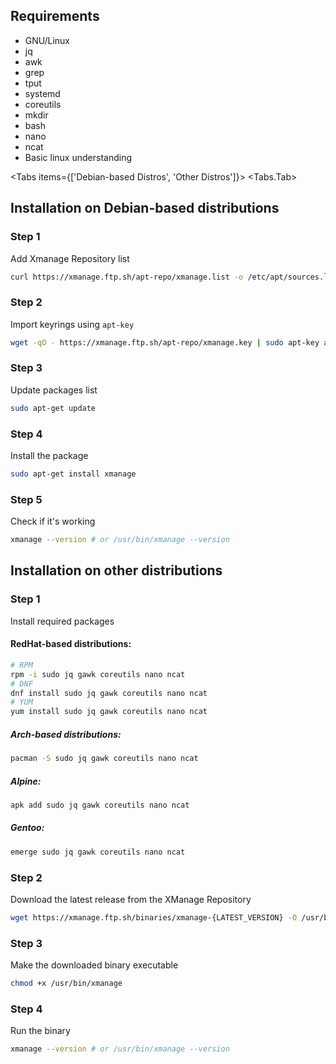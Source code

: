 ## Requirements
- GNU/Linux
- jq
- awk
- grep
- tput
- systemd 
- coreutils
- mkdir 
- bash
- nano
- ncat 
- Basic linux understanding

<Tabs items={['Debian-based Distros', 'Other Distros']}>
<Tabs.Tab>
<Steps>
## Installation on Debian-based distributions
### Step 1
Add Xmanage Repository list 
```bash
curl https://xmanage.ftp.sh/apt-repo/xmanage.list -o /etc/apt/sources.list.d/xmanage.list
```
### Step 2
Import keyrings using `apt-key`
```bash
wget -qO - https://xmanage.ftp.sh/apt-repo/xmanage.key | sudo apt-key add -
```
### Step 3
Update packages list
```bash
sudo apt-get update
```
### Step 4
Install the package
```bash
sudo apt-get install xmanage
```
### Step 5
Check if it's working
```bash
xmanage --version # or /usr/bin/xmanage --version
```
</Steps>
<Steps>

## Installation on other distributions
### Step 1
Install required packages
#### RedHat-based distributions:
```bash
# RPM
rpm -i sudo jq gawk coreutils nano ncat
# DNF
dnf install sudo jq gawk coreutils nano ncat
# YUM
yum install sudo jq gawk coreutils nano ncat
```
##### Arch-based distributions:
```bash
pacman -S sudo jq gawk coreutils nano ncat
```
##### Alpine:
```bash
apk add sudo jq gawk coreutils nano ncat
```
##### Gentoo:
```bash
emerge sudo jq gawk coreutils nano ncat
```
### Step 2
Download the latest release from the XManage Repository
```bash
wget https://xmanage.ftp.sh/binaries/xmanage-{LATEST_VERSION} -O /usr/bin/xmanage
```
### Step 3
Make the downloaded binary executable
```bash
chmod +x /usr/bin/xmanage
```
### Step 4
Run the binary
```bash
xmanage --version # or /usr/bin/xmanage --version
```

</Steps>